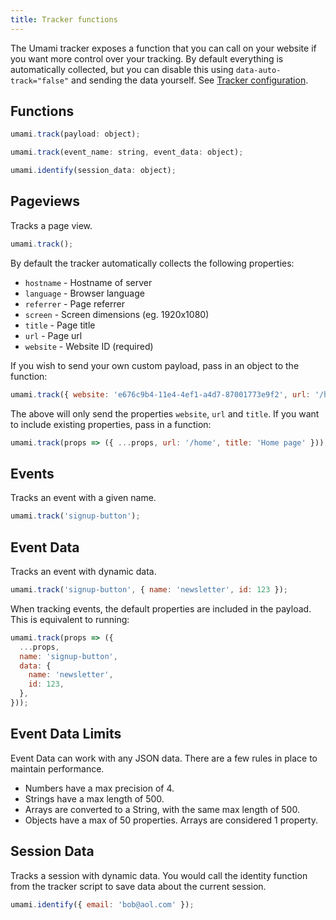 ```yaml
---
title: Tracker functions
---
```


The Umami tracker exposes a function that you can call on your website if you want
more control over your tracking. By default everything is automatically collected, but you can
disable this using `data-auto-track="false"` and sending the data yourself.
See [Tracker configuration](/docs/tracker-configuration).

## Functions

```js
umami.track(payload: object);

umami.track(event_name: string, event_data: object);

umami.identify(session_data: object);
```

## Pageviews

Tracks a page view.

```js
umami.track();
```

By default the tracker automatically collects the following properties:

- `hostname` - Hostname of server
- `language` - Browser language
- `referrer` - Page referrer
- `screen` - Screen dimensions (eg. 1920x1080)
- `title` - Page title
- `url` - Page url
- `website` - Website ID (required)

If you wish to send your own custom payload, pass in an object to the function:

```js
umami.track({ website: 'e676c9b4-11e4-4ef1-a4d7-87001773e9f2', url: '/home', title: 'Home page' });
```

The above will only send the properties `website`, `url` and `title`. If you want to include existing properties, pass in a function:

```js
umami.track(props => ({ ...props, url: '/home', title: 'Home page' }));
```

## Events

Tracks an event with a given name.

```js
umami.track('signup-button');
```

## Event Data

Tracks an event with dynamic data.

```js
umami.track('signup-button', { name: 'newsletter', id: 123 });
```

When tracking events, the default properties are included in the payload.
This is equivalent to running:

```js
umami.track(props => ({
  ...props,
  name: 'signup-button',
  data: {
    name: 'newsletter',
    id: 123,
  },
}));
```

## Event Data Limits

Event Data can work with any JSON data. There are a few rules in place to maintain performance.

- Numbers have a max precision of 4.
- Strings have a max length of 500.
- Arrays are converted to a String, with the same max length of 500.
- Objects have a max of 50 properties. Arrays are considered 1 property.

## Session Data

Tracks a session with dynamic data. You would call the identity function from the tracker script to save data about the current session.

```js
umami.identify({ email: 'bob@aol.com' });
```
